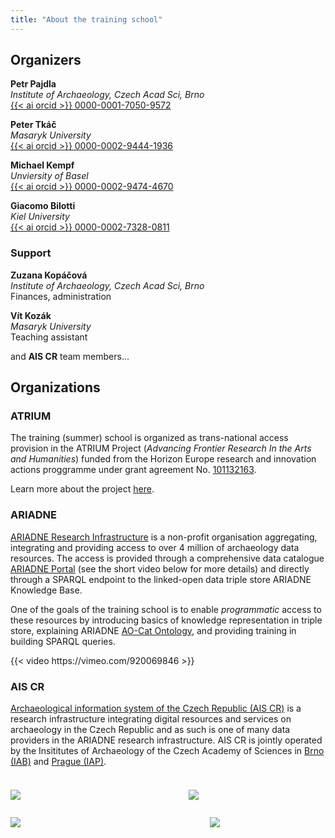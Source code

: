 ```yaml
---
title: "About the training school"
---
```


## Organizers

**Petr Pajdla**  
*Institute of Archaeology, Czech Acad Sci, Brno*  
[{{< ai orcid >}} 0000-0001-7050-9572](https://orcid.org/0000-0001-7050-9572)

**Peter Tkáč**  
*Masaryk University*  
[{{< ai orcid >}} 0000-0002-9444-1936](https://orcid.org/0000-0002-9444-1936)

**Michael Kempf**  
*Unviersity of Basel*  
[{{< ai orcid >}} 0000-0002-9474-4670](https://orcid.org/0000-0002-9474-4670)

**Giacomo Bilotti**  
*Kiel University*  
[{{< ai orcid >}} 0000-0002-7328-0811](https://orcid.org/0000-0002-7328-0811)


### Support

**Zuzana Kopáčová**  
*Institute of Archaeology, Czech Acad Sci, Brno*  
Finances, administration

**Vít Kozák**  
*Masaryk University*  
Teaching assistant

and **AIS CR** team members...


## Organizations

### ATRIUM

The training (summer) school is organized as trans-national access provision in the ATRIUM Project (*Advancing Frontier Research In the Arts and Humanities*) funded from the Horizon Europe research and innovation actions proggramme under grant agreement No. [101132163](https://cordis.europa.eu/project/id/101132163).

Learn more about the project [here](https://www.ariadne-research-infrastructure.eu/atrium/).


### ARIADNE 

[ARIADNE Research Infrastructure](https://www.ariadne-research-infrastructure.eu/) is a non-profit organisation aggregating, integrating and providing access to over 4 million of archaeology data resources. 
The access is provided through a comprehensive data catalogue [ARIADNE Portal](https://portal.ariadne-infrastructure.eu/) (see the short video below for more details) and directly through a SPARQL endpoint to the linked-open data triple store ARIADNE Knowledge Base.

One of the goals of the training school is to enable *programmatic* access to these resources by introducing basics of knowledge representation in triple store, explaining ARIADNE [AO-Cat Ontology](https://zenodo.org/doi/10.5281/zenodo.7818374), and providing training in building SPARQL queries.

{{< video https://vimeo.com/920069846 >}}


### AIS CR 

[Archaeological information system of the Czech Republic (AIS CR)](https://www.aiscr.cz/en/)  is a research infrastructure integrating digital resources and services on archaeology in the Czech Republic and as such is one of many data providers in the ARIADNE research infrastructure. 
AIS CR is jointly operated by the Insititutes of Archaeology of the Czech Academy of Sciences in [Brno (IAB)](https://www.arub.cz/) and [Prague (IAP)](https://www.arup.cas.cz/).


### 

:::: {.columns}
::: {.column width=40%}
[![](figs/aiscr.png)](https://www.aiscr.cz/en/)
:::
::: {.column width=10%}
:::
::: {.column width=45%}
[![](figs/ariadne.png)](https://www.ariadne-research-infrastructure.eu/)
:::
::::


:::: {.columns}
::: {.column width=50%}
[![](figs/arub.png)](https://www.arub.cz/)
:::
::: {.column width=10%}
:::
::: {.column width=40%}
![](figs/eu.jpg)
:::
::::
